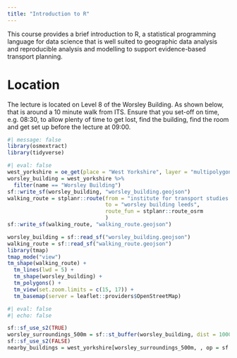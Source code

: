```yaml
---
title: "Introduction to R"
---
```


This course provides a brief introduction to R, a statistical programming language for data science that is well suited to geographic data analysis and reproducible analysis and modelling to support evidence-based transport planning.

# Location

The lecture is located on Level 8 of the Worsley Building.
As shown below, that is around a 10 minute walk from ITS.
Ensure that you set-off on time, e.g. 08:30, to allow plenty of time to get lost, find the building, find the room and get set up before the lecture at 09:00.

```r
#| message: false
library(osmextract)
library(tidyverse)
```


```r
#| eval: false
west_yorkshire = oe_get(place = "West Yorkshire", layer = "multipolygons")
worsley_building = west_yorkshire %>%
  filter(name == "Worsley Building")
sf::write_sf(worsley_building, "worsley_building.geojson")
walking_route = stplanr::route(from = "institute for transport studies leeds",
                               to = "worsley building leeds",
                               route_fun = stplanr::route_osrm
                               )
sf::write_sf(walking_route, "walking_route.geojson")
```

```r
worsley_building = sf::read_sf("worsley_building.geojson")
walking_route = sf::read_sf("walking_route.geojson")
library(tmap)
tmap_mode("view")
tm_shape(walking_route) +
  tm_lines(lwd = 5) +
  tm_shape(worsley_building) +
  tm_polygons() +
  tm_view(set.zoom.limits = c(15, 17)) +
  tm_basemap(server = leaflet::providers$OpenStreetMap)
```

```r
#| eval: false
#| echo: false

sf::sf_use_s2(TRUE)
worsley_surroundings_500m = sf::st_buffer(worsley_building, dist = 1000)
sf::sf_use_s2(FALSE)
nearby_buildings = west_yorkshire[worsley_surroundings_500m, , op = sf::st_within]

```

